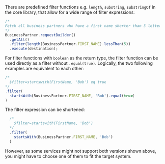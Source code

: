There are predefined filter functions e.g. `length`, `substring`, `substringOf` in the core library, that allow for a wide range of filter expressions:

```ts
/*
Fetch all business partners who have a first name shorter than 5 letters
*/
BusinessPartner.requestBuilder()
  .getAll()
  .filter(length(BusinessPartner.FIRST_NAME).lessThan(5))
  .execute(destination);
```

For filter functions with `boolean` as the return type, the filter function can be used directly as a filter without `.equal(true)`.
Logically, the two following examples are equivalent to each other:

```ts
/*
  $filter=startswith(FirstName, 'Bob') eq true
*/
.filter(
  startsWith(BusinessPartner.FIRST_NAME, 'Bob').equal(true)
)
```

The filter expression can be shortened:

```ts
  /*
    $filter=startswith(FirstName, 'Bob')
  */
  .filter(
    startsWith(BusinessPartner.FIRST_NAME, 'Bob')
  )
```

However, as some services might not support both versions shown above, you might have to choose one of them to fit the target system.
